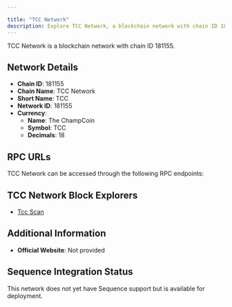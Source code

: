 ```yaml
---

title: "TCC Network"
description: Explore TCC Network, a blockchain network with chain ID 181155. Learn about its native currency, The ChampCoin, and how to interact with the network.
---
```




TCC Network is a blockchain network with chain ID 181155.

## Network Details

- **Chain ID**: 181155
- **Chain Name**: TCC Network
- **Short Name**: TCC
- **Network ID**: 181155
- **Currency**: 
  - **Name**: The ChampCoin
  - **Symbol**: TCC
  - **Decimals**: 18

## RPC URLs

TCC Network can be accessed through the following RPC endpoints:



## TCC Network Block Explorers

- [Tcc Scan](https://scan.tccworld.org/)

## Additional Information

- **Official Website**: Not provided

## Sequence Integration Status

This network does not yet have Sequence support but is available for deployment.

